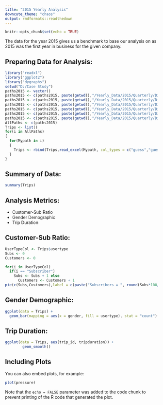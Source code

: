 ```yaml
---
title: "2015 Yearly Analysis"
downcute_theme: "chaos"
output: rmdformats::readthedown
---
```


```r
knitr::opts_chunk$set(echo = TRUE)
```

The data for the year 2015 gives us a benchmark to base our analysis on as 2015 was the first year in business for the given company.

## Preparing Data for Analysis: 

```r
library("readxl")
library("ggplot2")
library("dygraphs")
setwd("D:/Case Study")
paths2015 <- vector()
paths2015 <- c(paths2015, paste(getwd(),"/Yearly_Data/2015/Quarterly/Divvy_Trips_2015_07.xlsx", sep = ""))
paths2015 <- c(paths2015, paste(getwd(),"/Yearly_Data/2015/Quarterly/Divvy_Trips_2015_07.xlsx", sep = ""))
paths2015 <- c(paths2015, paste(getwd(),"/Yearly_Data/2015/Quarterly/Divvy_Trips_2015_07.xlsx", sep = ""))
paths2015 <- c(paths2015, paste(getwd(),"/Yearly_Data/2015/Quarterly/Divvy_Trips_2015_07.xlsx", sep = ""))
paths2015 <- c(paths2015, paste(getwd(),"/Yearly_Data/2015/Quarterly/Divvy_Trips_2015_07.xlsx", sep = ""))
paths2015 <- c(paths2015, paste(getwd(),"/Yearly_Data/2015/Quarterly/Divvy_Trips_2015_07.xlsx", sep = ""))
AllPaths <- c(paths2015)
Trips <- list()
for(i in AllPaths)
{
  for(Mypath in i)
  { 
    Trips <- rbind(Trips,read_excel(Mypath, col_types = c("guess","guess","guess","guess","guess","guess","guess","guess","guess","guess","guess","numeric")))
  }
}
```

## Summary of Data: 

```r
summary(Trips)
```
## Analysis Metrics: 

* Customer-Sub Ratio
* Gender Demographic
* Trip Duration

## Customer-Sub Ratio:

```r
UserTypeCol <- Trips$usertype
Subs <- 0
Customers <- 0

for(i in UserTypeCol)
  if(i == "Subscriber")
    Subs <- Subs + 1 else
      Customers <- Customers + 1
pie(c(Subs,Customers),label = c(paste("Subscribers = ", round(Subs*100/(Subs + Customers), 2), "%"), paste("Customers = ", round(Customers*100/(Subs + Customers), 2), "%")))
```

## Gender Demographic: 
```r
ggplot(data = Trips) +
  geom_bar(mapping = aes(x = gender, fill = usertype), stat = "count")
```

## Trip Duration: 
```r
ggplot(data = Trips, aes(trip_id, tripduration)) +
        geom_smooth()
```

## Including Plots

You can also embed plots, for example:

```r
plot(pressure)
```

Note that the `echo = FALSE` parameter was added to the code chunk to prevent printing of the R code that generated the plot.
